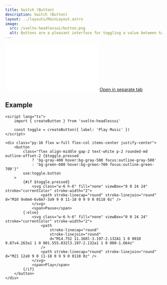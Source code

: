 ```yaml
---
title: Switch (Button)
description: Switch (Button)
layout: ../layouts/MainLayout.astro
image:
  src: /svelte-headlessui/button.png
  alt: Buttons are a pleasant interface for toggling a value between two states, and offer the same semantics and keyboard navigation as native checkbox elements.
---
```


<iframe class="w-full h-[170px] mt-8 mb-4 rounded-xl" src="/svelte-headlessui/example/button" frameborder="0" scrolling="no"></iframe>
<a href="/svelte-headlessui/example/button" target="_blank">
	Open in separate tab
</a>

## Example

```svelte
<script lang="ts">
	import { createButton } from 'svelte-headlessui'

	const toggle = createButton({ label: 'Play Music' })
</script>

<div class="py-16 flex w-full flex-col items-center justify-center">
	<button
		class="flex align-middle gap-2 text-white p-2 rounded-md outline-offset-2 {$toggle.pressed
			? 'bg-gray-400 hover:bg-gray-500 focus:outline-gray-500'
			: 'bg-green-600 hover:bg-green-700 focus:outline-green-700'}"
		use:toggle.button
	>
		{#if $toggle.pressed}
			<svg class="w-6 h-6" fill="none" viewBox="0 0 24 24" stroke="currentColor" stroke-width="2">
				<path stroke-linecap="round" stroke-linejoin="round" d="M10 9v6m4-6v6m7-3a9 9 0 11-18 0 9 9 0 0118 0z" />
			</svg>
			<span>Pause</span>
		{:else}
			<svg class="w-6 h-6" fill="none" viewBox="0 0 24 24" stroke="currentColor" stroke-width="2">
				<path
					stroke-linecap="round"
					stroke-linejoin="round"
					d="M14.752 11.168l-3.197-2.132A1 1 0 0010 9.87v4.263a1 1 0 001.555.832l3.197-2.132a1 1 0 000-1.664z"
				/>
				<path stroke-linecap="round" stroke-linejoin="round" d="M21 12a9 9 0 11-18 0 9 9 0 0118 0z" />
			</svg>
			<span>Play</span>
		{/if}
	</button>
</div>
```
